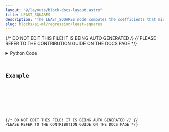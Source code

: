 ```yaml
---
layout: "@/layouts/block-docs-layout.astro"
title: LEAST_SQUARES
description: "The LEAST_SQUARES node computes the coefficients that minimize the distance between the input Matrix or OrderedPair and the regression."
slug: blocks/ai-ml/regression/least-squares
---
```


{/* DO NOT EDIT THIS FILE! IT IS BEING AUTO GENERATED */}
{/* PLEASE REFER TO THE CONTRIBUTION GUIDE ON THE DOCS PAGE */}


<PythonDocsDisplay docstring={docstring} />
<details>
<summary>Python Code</summary>



<Code code={pythonCode} lang="py" wrap theme="dracula" />

[Find this Flojoy Block on GitHub](https://github.com/flojoy-ai/blocks/blob/main/blocks/AI_ML/REGRESSION/LEAST_SQUARES/LEAST_SQUARES.py)

</details>

## Example


<GetHelpWidget />


<AppDisplay app={app} blockName="LEAST_SQUARES" client:visible />


<Example />

{/* DO NOT EDIT THIS FILE! IT IS BEING AUTO GENERATED */}
{/* PLEASE REFER TO THE CONTRIBUTION GUIDE ON THE DOCS PAGE */}
